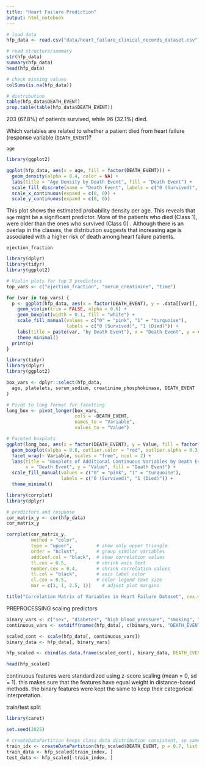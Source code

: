 ```yaml
---
title: "Heart Failure Prediction"
output: html_notebook
---
```



```r
# load data
hfp_data <- read.csv("data/heart_failure_clinical_records_dataset.csv")

# read structure/summary
str(hfp_data)
summary(hfp_data)
head(hfp_data)
```

```r
# check missing values
colSums(is.na(hfp_data))

# distribution
table(hfp_data$DEATH_EVENT)
prop.table(table(hfp_data$DEATH_EVENT))

```
203 (67.8%) of patients survived, while 96 (32.1%) died.

Which variables are related to whether a patient died from heart failure (response variable (`DEATH_EVENT`)?

`age`

```r
library(ggplot2)

ggplot(hfp_data, aes(x = age, fill = factor(DEATH_EVENT))) +
  geom_density(alpha = 0.4, color = NA) +
  labs(title = "Age Density by Death Event", fill = "Death Event") +
  scale_fill_discrete(name = "Death Event", labels = c("0 (Survived)", "1 (Died)")) +
  scale_x_continuous(expand = c(0, 0)) +
  scale_y_continuous(expand = c(0, 0))


```
This plot shows the estimated probability density per age. This reveals that `age` might be a significant predictor. More of the patients who died (Class 1), were older than the ones who survived (Class 0) . Although there is an overlap in the classes, the distribution suggests that increasing age is associated with a higher risk of death among heart failure patients.

`ejection_fraction`

```r
library(dplyr)
library(tidyr)
library(ggplot2)

# Violin plots for top 3 predictors
top_vars <- c("ejection_fraction", "serum_creatinine", "time")

for (var in top_vars) {
  p <- ggplot(hfp_data, aes(x = factor(DEATH_EVENT), y = .data[[var]], fill = factor(DEATH_EVENT))) +
    geom_violin(trim = FALSE, alpha = 0.6) +
    geom_boxplot(width = 0.1, fill = "white") +
    scale_fill_manual(values = c("0" = "pink", "1" = "turquoise"),
                      labels = c("0 (Survived)", "1 (Died)")) +
    labs(title = paste(var, "by Death Event"), x = "Death Event", y = var) +
    theme_minimal()
  print(p)
}


```
```r
library(tidyr)
library(dplyr)
library(ggplot2)

box_vars <- dplyr::select(hfp_data,
  age, platelets, serum_sodium, creatinine_phosphokinase, DEATH_EVENT
)

# Pivot to long format for facetting
long_box <- pivot_longer(box_vars, 
                         cols = -DEATH_EVENT, 
                         names_to = "Variable", 
                         values_to = "Value")

# Faceted boxplots
ggplot(long_box, aes(x = factor(DEATH_EVENT), y = Value, fill = factor(DEATH_EVENT))) +
  geom_boxplot(alpha = 0.6, outlier.color = "red", outlier.alpha = 0.3) +
  facet_wrap(~ Variable, scales = "free", ncol = 2) +
  labs(title = "Boxplots of Additional Continuous Variables by Death Event",
       x = "Death Event", y = "Value", fill = "Death Event") +
  scale_fill_manual(values = c("0" = "pink", "1" = "turquoise"),
                    labels = c("0 (Survived)", "1 (Died)")) +
  theme_minimal()

```

```r
library(corrplot)
library(dplyr)

# predictors and response
cor_matrix_y <- cor(hfp_data)
cor_matrix_y

corrplot(cor_matrix_y,
         method = "color",       
         type = "upper",         # show only upper triangle
         order = "hclust",       # group similar variables
         addCoef.col = "black",  # show correlation values
         tl.cex = 0.5,           # shrink axis text
         number.cex = 0.4,       # shrink correlation values
         tl.col = "black",       # axis label color
         cl.cex = 0.5,           # color legend text size
         mar = c(1, 1, 2.5, 1))    # adjust plot margins

title("Correlation Matrix of Variables in Heart Failure Dataset", cex.main = 0.75)

```
  
PREPROCESSING
scaling predictors
```r
binary_vars <- c("sex", "diabetes", "high_blood_pressure", "smoking", "anaemia")
continuous_vars <- setdiff(names(hfp_data), c(binary_vars, "DEATH_EVENT"))

scaled_cont <- scale(hfp_data[, continuous_vars])
binary_data <- hfp_data[, binary_vars]

hfp_scaled <- cbind(as.data.frame(scaled_cont), binary_data, DEATH_EVENT = hfp_data$DEATH_EVENT)

head(hfp_scaled)
```

continuous features were standardized using z-score scaling (mean = 0, sd = 1). this makes sure that the features have equal weight in distance-based methods. the binary features were kept the same to keep their categorical interpretation.

train/test split
```r
library(caret)

set.seed(2025)

# createDataPartition keeps class data distribution consistent, so same amount of casualties (DEATH_EVENT) set at 1 for training and test
train_idx <- createDataPartition(hfp_scaled$DEATH_EVENT, p = 0.7, list = FALSE)
train_data <- hfp_scaled[train_index, ]
test_data <- hfp_scaled[-train_index, ]
```

